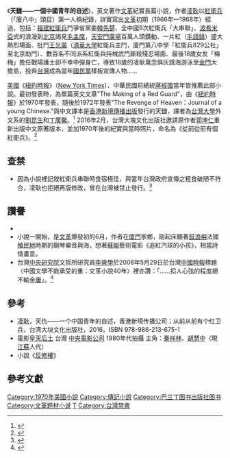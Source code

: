《'''天讎——一個中國青年的自述'''》，英文著作[[文革|文革]]紀實長篇小說，作者[[凌耿|凌耿]]以[[紅衛兵|紅衛兵]]（「廈八中」頭目）第一人稱紀錄，詳實寫出[[文革|文革]]初期（1966年—1968年）經過，包括：[[福建|福建]][[紅衛兵|紅衛兵]]鬥爭省黨委[[韓先楚|韓先楚]]、全中國9次紅衛兵「大串聯」、[[波希米亞|波希米亞]]式的浪漫到[[北京|北京]]謁見[[毛主席|毛主席]]，[[天安門廣場|天安門廣場]]百萬人頭鑽動、一片紅（[[毛語錄|毛語錄]]）盛大熱烈場面、批鬥[[王光美|王光美]]（[[清華大學|清華大學]]紅衛兵主鬥，廈門第八中學「紅衛兵829公社」至北京助鬥）、數百名不同派系紅衛兵持械武鬥廝殺殘忍場面、最後18歲女友「梅梅」擔任戰場護士卻不幸中彈身亡，導致18歲的凌耿萬念俱灰跳海游泳至[[金門|金門]]大擔島，投奔[[台灣|台灣]]成為當年[[國民黨|國民黨]]樣板宣傳人物……

[[美國|美國]]《[[紐約時報|紐約時報]]》（[[New_York_Times|New York Times]]）、中華民國前總統[[蔣經國|蔣經國]]當年皆推薦此部小說。最初發表時，為單篇英文文章"The Making of a Red Guard"，由《[[紐約時報|紐約時報]]》於1970年發表，隨後於1972年發表"The Revenge of Heaven：Journal of a young Chinese."與中文譯本是[[香港|香港]][[新境傳播出版|新境傳播出版]]發行的天讎，譯者為[[台灣大學|台灣大學]]外文系的[[劉昆生|劉昆生]]和[[丁廣馨|丁廣馨]]。<ref>{{cite web|url=https://www.storm.mg/lifestyle/83384|title=君自故鄉來，應知故鄉事─透過翻譯看大陸|author=賴慈芸|date=2016-02-27|website=風傳媒|access-date=2019-08-14|archive-url=https://web.archive.org/web/20190814141352/https://www.storm.mg/lifestyle/83384|archive-date=2019-08-14|dead-url=no}}</ref>
2016年2月，台灣大塊文化出版社邀請原作者[[郭坤仁|郭坤仁]]重新出版中文原著版本，並加1970年後的紀實與當時照片，命名為《從前從前有個紅衛兵》。<ref>{{cite web|url=https://www.facebook.com/locuspublish/videos/10153193470631895/|title=Log In or Sign Up to View|website=Facebook}}</ref>

==查禁==
*因為小說裡記敘紅衛兵串聯時食宿極佳，與當年台灣政府宣傳之粗食破陋不符合，凌耿也拒絕再版修改，曾在台灣被禁止發行。<ref>{{cite web|url=http://tysharon.blogspot.com/2014/03/1972-19661968-1972-1970-new-york-times.html|title=翻譯偵探事務所: 原文也是中文，譯文也是中文:天讎|first=|last=賴慈芸|date=2014-03-07|publisher=|access-date=2019-08-14|archive-url=https://web.archive.org/web/20190814135912/http://tysharon.blogspot.com/2014/03/1972-19661968-1972-1970-new-york-times.html|archive-date=2019-08-14|dead-url=no}}</ref>

==讚譽==
*{{Fact|台灣「地下派」(被押成地下)知名的無名作家盛讚此部小說是「20世紀中文第一名小說」，並認為小說塑造出（應有此人）[[閩南|閩南]]姑娘「「梅梅」（Mei Mei）已經是20世紀[[中國文學|中國文學]]的鮮明形象代表人物與聖尊（Idol））、[[文革|文革]]之[[救贖|救贖]]」。|time=2008-10-13T14:36:44+00:00}}
*小說一開始，是[[文革|文革]]爆發初的6月，作者在[[廈門|廈門]]家鄉，剛起床聽著[[鼓浪嶼|鼓浪嶼]]法國[[殖民地|殖民地]]時期的鋼琴樂音與海，想著[[蘇聯|蘇聯]]藝術電影《追紅汽球的小孩》，相當詩情畫意。
*台灣[[中央研究院|中央研究院]]文哲所研究員[[李奭學|李奭學]]於2006年5月29日於台灣[[中國時報|中國時報]]標題〈中國文學不能承受的重：文革小說40年〉裡亦讚：「……扣人心弦的程度絕不輸[[金庸|金庸]]」。<ref>{{cite web | url=https://www.books.com.tw/products/0010704276 | title=從前從前有個紅衛兵 | website=博客來 | access-date=2019-08-14 | archive-url=https://web.archive.org/web/20190814135216/https://www.books.com.tw/products/0010704276 | archive-date=2019-08-14 | dead-url=no }}</ref>

==參考==
* [[凌耿|凌耿]]，天仇——一个中国青年的自述，香港新境传播公司；从前从前有个红卫兵，台湾大块文化出版社，2016。ISBN 978-986-213-675-1
*電影[[皇天后土|皇天后土]] 台灣 [[中央電影公司|中央電影公司]] 1980年代拍攝 主角：[[秦祥林|秦祥林]]、[[胡慧中|胡慧中]]（現[[江蘇|江蘇]]人代）
*小說《[[反修樓|反修樓]]》

==參考文獻==
{{Reflist}}

{{文革题材作品}}
[[Category:1970年美國小說|Category:1970年美國小說]]
[[Category:傳記小說|Category:傳記小說]]
[[Category:巴兰丁图书出版社图书|Category:巴兰丁图书出版社图书]]
[[Category:文革题材小说|Category:文革题材小说]]
[[Category:中文长篇小说|T]]
[[Category:台灣禁書|Category:台灣禁書]]